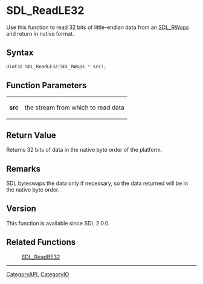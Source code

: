 = SDL_ReadLE32 =

Use this function to read 32 bits of little-endian data from an [[SDL_RWops]] and return in native format.

== Syntax ==

<syntaxhighlight lang='c'>
Uint32 SDL_ReadLE32(SDL_RWops * src);
</syntaxhighlight>

== Function Parameters ==

{|
|'''src'''
|the stream from which to read data
|}

== Return Value ==

Returns 32 bits of data in the native byte order of the platform.

== Remarks ==

SDL byteswaps the data only if necessary, so the data returned will be in
the native byte order.

== Version ==

This function is available since SDL 2.0.0.

== Related Functions ==

:[[SDL_ReadBE32]]

----
[[CategoryAPI]], [[CategoryIO]]


